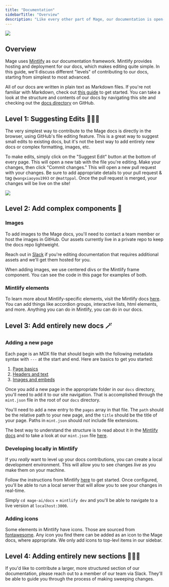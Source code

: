 ```yaml
---
title: "Documentation"
sidebarTitle: "Overview"
description: "Like every other part of Mage, our documentation is open-source. Read on to learn how to make edits or even write entirely new docs for Mage!"
---
```


<Frame>
<img src="https://github.com/mage-ai/mage-ai/assets/59450879/769a5faf-37ea-453c-8bd6-83270366fe00"/>
</Frame>

## Overview

Mage uses [Mintlify](https://mintlify.com) as our documentation framework. Mintlify provides hosting and deployment for our docs, which makes editing quite simple. In this guide, we'll discuss different "levels" of contributing to our docs, starting from simplest to most advanced.

All of our docs are written in plain text as Markdown files. If you're not familiar with Markdown, check out [this guide](https://www.markdownguide.org/basic-syntax/) to get started. You can take a look at the structure and contents of our docs by navigating this site and checking out the [docs directory](https://github.com/mage-ai/mage-ai) on GitHub.

## Level 1: Suggesting Edits 🦸🏻‍♂️

The very simplest way to contribute to the Mage docs is directly in the browser, using GitHub's file editing feature. This is a great way to suggest small edits to existing docs, but it's not the best way to add entirely new docs or complex formatting, images, etc.

To make edits, simply click on the "Suggest Edit" button at the bottom of every page. This will open a new tab with the file you're editing. Make your changes, then click "Commit changes." This will open a new pull request with your changes. Be sure to add appropriate details to your pull request & tag `@wangxiaoyou1993` or `@mattppal`. Once the pull request is merged, your changes will be live on the site!

<Frame>
  <img src="https://github.com/mage-ai/assets/blob/main/contributing-docs.png?raw=True" />
</Frame>

## Level 2: Add complex components 💪

### Images

To add images to the Mage docs, you'll need to contact a team member or host the images in GitHub. Our assets currently live in a private repo to keep the docs repo lightweight.

Reach out in [Slack](https://www.mage.ai/chat) if you're editing documentation that requires additional assets and we'll get them hosted for you.

When adding images, we use centered divs or the Mintlify frame component. You can see the code in this page for examples of both.

### Mintlify elements

To learn more about Mintlify-specific elements, visit the Mintlify docs [here](https://mintlify.com/docs/content/page). You can add things like accordion groups, interactive lists, html elements, and more. Anything you can do in Mintlify, you can do in our docs.

## Level 3: Add entirely new docs 🪄

### Adding a new page

Each page is an MDX file that should begin with the following metadata syntax with `---` at the start and end. Here are basics to get you started:

1. [Page basics](https://mintlify.com/docs/content/page)
2. [Headers and text](https://mintlify.com/docs/content/text)
3. [Images and embeds](https://mintlify.com/docs/content/image-embeds)

Once you add a new page in the appropriate folder in our `docs` directory, you'll need to add it to our site navigation. That is accomplished through the `mint.json` file in the root of our `docs` directory. 

You'll need to add a new entry to the `pages` array in that file. The `path` should be the relative path to your new page, and the `title` should be the title of your page. Paths in `mint.json` should _not_ include file extensions.

The best way to understand the structure is to read about it in the [Mintlify docs](https://mintlify.com/docs/settings/global) and to take a look at our `mint.json` file [here](https://github.com/mage-ai/mage-ai/blob/master/docs/mint.json).

### Developing locally in Mintlify

If you _really_ want to level up your docs contributions, you can create a local development environment. This will allow you to see changes _live_ as you make them on your machine.

Follow the instructions from Mintlify [here](https://mintlify.com/docs/quickstart#2-updating-your-docs) to get started. Once configured, you'll be able to run a local server that will allow you to see your changes in real-time.

Simply `cd mage-ai/docs` + `mintlify dev` and you'll be able to navigate to a live version at `localhost:3000`.

### Adding icons

Some elements in Mintlify have icons. Those are sourced from [fontawesome](https://fontawesome.com/). Any icon you find there can be added as an icon to the Mage docs, where appropriate. We only add icons to top-levl items in our sidebar. 

## Level 4: Adding entirely new sections 🧙🏻‍♂️

If you'd like to contribute a larger, more structured section of our documentation, please reach out to a member of our team via Slack. They'll be able to guide you through the process of making sweeping changes. 